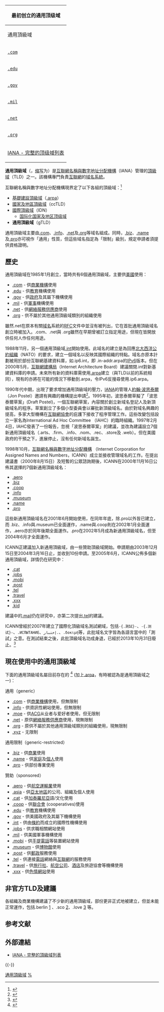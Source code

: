 {{update|time=2019-07-06T09:34:43+00:00}}
{| class="wikitable" align="right" width="30%" style="margin: 0px 0px 10px 10px"
! colspan=2|最初创立的通用顶级域
|-
! 通用頂級域
! 用途
|-
| <code>[[.com|.com]]</code>
| [[公司|商業機構]]；'''現無限制'''
|-
| <code>[[.edu|.edu]]</code>
| 供[[教育|教育]]機構使用
|-
| <code>[[.gov|.gov]]</code>
| 供[[美國政府|美國政府]]的聯邦、州及地方各級部門使用
|-
| <code>[[.mil|.mil]]</code>
| 供[[美國軍事|美國軍事]]機構使用
|-
| <code>[[.net|.net]]</code>
| 原供[[網絡服務供應商|網絡服務供應商]]使用；'''現無限制'''
|-
| <code>[[.org|.org]]</code>
| 原供不屬於其他通用頂級域類別的組織使用；'''現無限制'''
|-
| colspan='2' align='center' | [https://www.iana.org/domains/root/db IANA - 完整的顶级域列表] {{Wayback|url=https://www.iana.org/domains/root/db |date=20190524015209 }}
|}

'''通用頂級域'''（{{lang-en|'''G'''eneric '''t'''op-'''l'''evel '''d'''omain}}，[[缩写|缩写]]为'''{{lang|en|gTLD}}'''）是[[互聯網名稱與數字地址分配機構|互聯網名稱與數字地址分配機構]]（IANA）管理的[[頂級域|頂級域]]（TLD）之一。該機構專門負責[[互聯網|互聯網]]的[[域名系統|域名系統]]。

互聯網名稱與數字地址分配機構現界定了以下各組的頂級域：<ref>{{cite web |url=https://www.iana.org/domains/root/db/ |title=Internet Assigned Numbers Authority (IANA) root database |publisher=IANA |date= |accessdate=2011-06-21 |archive-date=2019-09-25 |archive-url=https://web.archive.org/web/20190925065251/https://www.iana.org/domains/root/db |dead-url=yes }}</ref>
* [[頂級域|基礎建設頂級域]]（[[.arpa|.arpa]]）
* [[國家及地區頂級域|國家及地區頂級域]]（ccTLD）
* [[國際頂級域|國際頂級域]]（IDN）
** [[国际化国家及地区顶级域|国际化国家及地区顶级域]]
* '''通用頂級域'''（gTLD）
<!--是供一些特定[[組織|組織]]使用的[[頂級域|頂級域]]，以其代表組織英文名稱的頭幾個英文字母代表，如.com代表商業機構。-->
通用頂級域主要由[[.com|.com]]、[[.info|.info]]、[[.net|.net]]及[[.org|.org]]等域名組成。同時，[[.biz|.biz]]、[[.name|.name]]及[[.pro|.pro]]亦可視作「通用」性質，但這些域名指定為「限制」級別，規定申請者須提供資格證明。
<!--歷史上，the group of generic top-level domains included domains, created in the early development of the domain name system, that are now sponsored by designated agencies or organizations and are restricted to specific types of registrants. Thus, domains <tt>[[.edu|edu]]</tt>, <tt>[[.gov|gov]]</tt>, <tt>[[.int|int]]</tt>, and <tt>[[.mil|mil]]</tt> are now considered  [[贊助頂級域|贊助頂級域]], much like the many newly created 「主題」域名（如[[.jobs|jobs]]）。The entire group of domains that do not have a 地域或國家 designation （參見[[國家及地country-code_top-level_domain|國家及地country-code top-level domain]]) is still often referred to by the term ''generic'' TLDs.
-->

== 歷史 ==
通用頂級域在1985年1月創立，當時共有6個通用頂級域，主要供[[美國|美國]]使用：
* [[.com|.com]] - 供[[公司|商業機構]]使用
* [[.edu|.edu]] - 供[[教育|教育]]機構使用
* [[.gov|.gov]] - 供[[政府|政府]]及其屬下機構使用
* [[.mil|.mil]] - 供[[軍事|軍事]]機構使用
* [[.net|.net]] - 供[[網絡服務供應商|網絡服務供應商]]使用
* [[.org|.org]] - 供不屬於其他通用頂級域類別的組織使用

雖然.net在原本有關[[域名|域名]]系統的[[RFC|RFC]]文件中並沒有被列出，它在首批通用頂級域名創立時被加入。.com、.net與 .org雖然在早期曾被訂立指定用途，但現在皆開放供任何人作任何用途。

1988年11月，另一個通用頂級域[[.int|.int]]開始使用。此域名的建立是為回應[[北大西洋公約組織|北大西洋公約組織]]（NATO）的要求，建立一個域名以反映其國際組織的特點。域名亦原本計劃被用於部份互聯網基建資料庫，如.ip6.int，即 .in-addr.arpa的[[IPv6|IPv6]]版本。但在2000年5月，[[互聯網建構局|互聯網建構局]]（Internet Architecture Board）建議關閉.int對新基建資料庫的申請。未來所有新的資料庫需使用[[.arpa|.arpa]]建立（與TLD以前的系統相同），現有的亦將在可能的情況下移動到.arpa，令IPv6反搜尋使用.ip6.arpa。

1990年代中期，出現了要求增加通用頂級域的壓力，[[IANA|IANA]]的管理人[[約翰·波思泰爾|約翰·波思泰爾]]（Jon Postel）邀請有興趣的機構提出申請<ref>{{Cite web |url=http://www.gtld-mou.org/gtld-discuss/mail-archive/00990.html |title=http://www.gtld-mou.org/gtld-discuss/mail-archive/00990.html |access-date=2006-05-21 |archive-date=2007-08-17 |archive-url=https://web.archive.org/web/20070817135746/http://www.gtld-mou.org/gtld-discuss/mail-archive/00990.html |dead-url=no }}</ref>。1995年初，波思泰爾草擬了「波思泰爾草案」(Draft Postel)，一個互聯網草案，內容關於創立新域名登記人及新頂級域名的程序。草案創立了多個小型委員會以審批新頂級域名。由於對域名興趣的提高，多家大型機構在[[互聯網協會|互聯網協會]]的庇護下接收了程序管理工作。這些改變包括設立一家名為International Ad Hoc Committee （IAHC）的臨時組織。1997年2月4日，IAHC發表了一份報告，忽視「波思泰爾草案」的建議，並改為建議設立7個新通用頂級域名（.arts、.firm、.info、.nom、.rec、.store及 .web）。但在美國政府的干預之下，進展停止，沒有任何新域名誕生。

1998年10月，[[互聯網名稱與數字地址分配機構|互聯網名稱與數字地址分配機構]] （Internet Corporation for Assigned Names and Numbers，ICANN）成立並接收管理域名的工作。在提出建議書（2000年8月15日）及短暫的公眾諮詢期後，ICANN在2000年11月16日公佈其選擇的7個新通用頂級域名：

* [[.aero|.aero]]
* [[.biz|.biz]]
* [[.coop|.coop]]
* [[.info|.info]]
* [[.museum|.museum]]
* [[.name|.name]]
* [[.pro|.pro]]

這些新通用頂級域名在2001年6月開始使用，在同年年底，除.pro以外皆已建立，而 .biz、.info與.museum已全面運作，.name與.coop則在2002年1月全面運作，.aero亦於同年後期全面運作。.pro在2002年5月成為新通用頂級域名，但至2004年6月才全面運作。

ICANN正建議加入新通用頂級域，由一些贊助頂級域開始。申請期由2003年12月15日至2004年3月16日止，並收到10份申請。至2005年6月，ICANN公佈多個新通用頂級域，詳情仍在研究中：
* [[.cat|.cat]]
* [[.jobs|.jobs]]
* [[.mobi|.mobi]]
* [[.post|.post]]
* [[.tel|.tel]]
* [[.travel|.travel]]
* [[.xxx|.xxx]]
* [[.kid|.kid]]

建議中的[[.mail|.mail]]仍在研究中，亦第二次提出[[.tel|.tel]]的建議。

ICANN曾經於2007年建立了國際化頂級域名測試網域，包括<code>-{.測試}-</code>、<code>-{.测试}-</code>、<code>.ИСПЫТАНИЕ</code>、<code>إختبار.</code>、<code>.δοκιμή</code>等，此批域名文字皆為各語言當中的「測試」之意。在測試結束之後，此批頂級域名功成身退，已經於2013年10月31日廢止。<ref>{{cite web|url=https://www.icann.org/news/announcement-2-2013-10-02-zh|title=从根域中移除11个测试性国际化顶级域名|publisher=Icann.org|accessdate=2016-04-07|archive-date=2020-09-23|archive-url=https://web.archive.org/web/20200923073520/https://www.icann.org/news/announcement-2-2013-10-02-zh|dead-url=no}}</ref>

== 現在使用中的通用頂級域 ==
下面的通用頂級域名屬目前存在的 <ref>{{Cite web |url=https://www.iana.org/domains/root/db |title=IANA——Root Zone Database |accessdate=2016-04-04 |archive-date=2019-05-24 |archive-url=https://web.archive.org/web/20190524015209/https://www.iana.org/domains/root/db |dead-url=no }}</ref> (加上[[.arpa|.arpa]]，有時被認為是通用頂級域之一)：

通用（generic）
* [[.com|.com]] - 供[[公司|商業機構]]使用，但無限制
* [[.info|.info]] - 供資訊性網站使用，但無限制
* [[.moe|.moe]] - 供[[ACG|ACG]]从业者与爱好者使用，但无限制
* [[.net|.net]] - 原供[[網絡服務供應商|網絡服務供應商]]使用，現無限制
* [[.org|.org]] - 原供不屬於其他通用頂級域類別的組織使用，現無限制
* [[.xyz|.xyz]] - 无限制

通用限制（generic-restricted）
* [[.biz|.biz]] - 供[[商業|商業]]使用
* [[.name|.name]] - 供[[家庭|家庭]]及[[個人|個人]]使用
* [[.pro|.pro]] - 供部份專業使用

贊助（sponsored）
* [[.aero|.aero]] - 供[[航空業|航空運輸業]]使用
* [[.asia|.asia]] - 供[[亞太地區|亞太地區]]的公司、組織及個人使用
* [[.cat|.cat]] - 供[[加泰羅尼亞|加泰羅尼亞]]語/文化使用
* [[.coop|.coop]] - 供[[聯合會|聯合會]] (cooperatives)使用
* [[.edu|.edu]] - 供[[教育|教育]]機構使用
* [[.gov|.gov]] - 供美國政府及其屬下機構使用
* [[.int|.int]] - 供由[[條約|條約]]而成立的國際性機構使用
* [[.jobs|.jobs]] - 供求職相關網站使用
* [[.mil|.mil]] - 供美國軍事機構使用
* [[.mobi|.mobi]] - 供[[手提電話|手提電話]]等裝置網站使用
* [[.museum|.museum]] - 供[[博物館|博物館]]使用
* [[.post|.post]] - 供[[郵政|郵政]]服務使用
* [[.tel|.tel]] - 供連接[[電話|電話]]網絡與[[互聯網|互聯網]]的服務使用
* [[.travel|.travel]] - 供[[旅行社|旅行社]]、[[航空公司|航空公司]]、[[酒店|酒店]]及旅遊協會等機構使用
* [[.xxx|.xxx]] - 供[[色情網站|色情網站]]使用

== 非官方TLD及建議 ==
各組織及商業機構建議了不少新的通用頂級域，部份更非正式地被建立，但並未能正常運作，包括.berlin [http://www.dotberlin.de/] {{Wayback|url=http://www.dotberlin.de/ |date=20111001063057 }}、.sco [https://web.archive.org/web/20051201012258/http://www.dotsco.org/]、.love [http://www.dotlove.org/] {{Wayback|url=http://www.dotlove.org/ |date=20180809082705 }}等。

== 参考文献 ==
{{Reflist}}

== 外部連結 ==
* [https://www.iana.org/domains/root/db IANA - 完整的頂級域列表] {{Wayback|url=https://www.iana.org/domains/root/db |date=20190524015209 }}

{{-}}
{{通用頂級域}}

[[Category:通用頂級域|]]
[[Category:頂級域|%]]